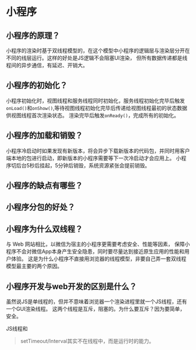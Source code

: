 # 小程序
## 小程序的原理？
小程序的渲染时基于双线程模型的，在这个模型中小程序的逻辑层与渲染层分开在不同的线层运行。这样的好处是JS逻辑不会阻塞UI渲染，
但所有数据传递都是线程间的异步通信，有延迟、开销大。

## 小程序的初始化？
小程序初始化时，视图线程和服务线程同时初始化，服务线程初始化完毕后触发`onLoad()`和`onShow()`,等待视图线程初始化完毕后传递给视图线程最初的状态数据供视图线程首次渲染状态。
渲染完毕后触发`onReady()`，完成所有的初始化。

## 小程序的加载和销毁？
小程序冷启动时如果发现有新版本，将会异步下载新版本的代码包，并同时用客户端本地的包进行启动，即新版本的小程序需要等下一次冷启动才会应用上。
小程序切后台5秒后挂起，5分钟后销毁，系统资源紧张会提前销毁。

## 小程序的缺点有哪些？
## 小程序分包的好处？

## 小程序为什么双线程？
与 Web 网站相比，以微信为宿主的小程序更需要考虑安全、性能等因素，
保障小程序不会对微信App本身产生安全隐患，同时要尽量达到接近原生应用的性能和用户体验。
这是为什么小程序不直接用浏览器的线程模型，非要自己弄一套双线程模型最主要的两个原因。

## 小程序开发与web开发的区别是什么？
虽然说JS是单线程的，但并不意味着浏览器一个渲染进程里就一个JS线程，还有一个GUI渲染线程。
这两个线程是互斥，阻塞的。为什么要互斥？因为要简单，安全。

JS线程和
> setTimeout/Interval其实不在线程中，而是运行时的能力。